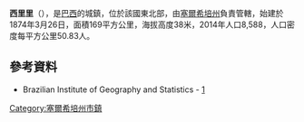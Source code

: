 {{NOT|西西里}}
{{coord|10|36|14|S|37|06|46|W|scale:30000|display=title}}

'''西里里'''（{{lang-pt|Siriri}}），是[[巴西|巴西]]的城鎮，位於該國東北部，由[[塞爾希培州|塞爾希培州]]負責管轄，始建於1874年3月26日，面積169平方公里，海拔高度38米，2014年人口8,588，人口密度每平方公里50.83人。

==參考資料==
*Brazilian Institute of Geography and Statistics - [http://www.ibge.gov.br/cidadesat/default.php]{{Wayback|url=http://www.ibge.gov.br/cidadesat/default.php |date=20080611095922 }}

{{Brazil-geo-stub}}
{{塞爾希培州市鎮}}
[[Category:塞爾希培州市鎮|Category:塞爾希培州市鎮]]